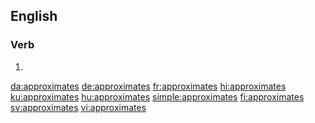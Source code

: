 ==English==

===Verb===
{{head|en|verb form}}

# {{en-third-person singular of|approximate}}

[[da:approximates]]
[[de:approximates]]
[[fr:approximates]]
[[hi:approximates]]
[[ku:approximates]]
[[hu:approximates]]
[[simple:approximates]]
[[fi:approximates]]
[[sv:approximates]]
[[vi:approximates]]